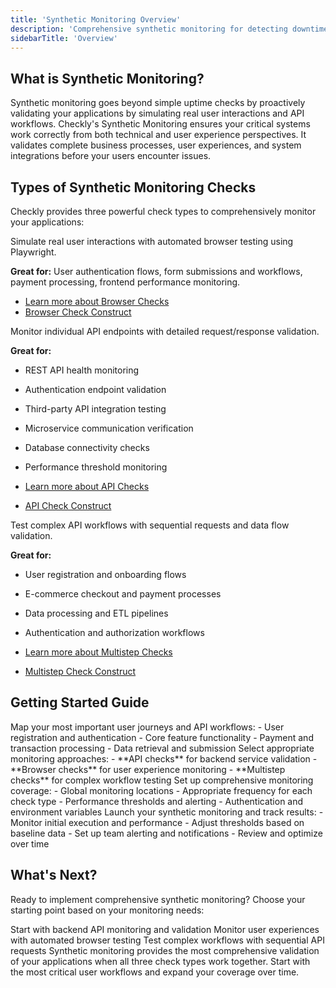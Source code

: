 ```yaml
---
title: 'Synthetic Monitoring Overview'
description: 'Comprehensive synthetic monitoring for detecting downtime and performance issues in APIs and Applications'
sidebarTitle: 'Overview'
---
```


## What is Synthetic Monitoring?

Synthetic monitoring goes beyond simple uptime checks by proactively validating your applications by simulating real user interactions and API workflows. Checkly's Synthetic Monitoring ensures your critical systems work correctly from both technical and user experience perspectives. It validates complete business processes, user experiences, and system integrations before your users encounter issues.


## Types of Synthetic Monitoring Checks

Checkly provides three powerful check types to comprehensively monitor your applications:

<AccordionGroup>
<Accordion title="Browser Checks">
Simulate real user interactions with automated browser testing using Playwright.

**Great for:** User authentication flows, form submissions and workflows, payment processing, frontend performance monitoring.


- [Learn more about Browser Checks](/docs/detect/synthetic-monitoring/browser-checks/overview)
- [Browser Check Construct](/constructs/browser-check)

</Accordion>
<Accordion title="API Checks">
Monitor individual API endpoints with detailed request/response validation. 

**Great for:**
- REST API health monitoring
- Authentication endpoint validation
- Third-party API integration testing
- Microservice communication verification
- Database connectivity checks
- Performance threshold monitoring

- [Learn more about API Checks](/docs/detect/synthetic-monitoring/api-checks/overview)
- [API Check Construct](/constructs/api-check)

</Accordion>



<Accordion title="Multistep Checks">
Test complex API workflows with sequential requests and data flow validation.

**Great for:**
- User registration and onboarding flows
- E-commerce checkout and payment processes
- Data processing and ETL pipelines
- Authentication and authorization workflows

- [Learn more about Multistep Checks](/docs/detect/synthetic-monitoring/multistep-checks/overview)
- [Multistep Check Construct](/constructs/multistep-check)

</Accordion>
</AccordionGroup>

## Getting Started Guide

<Steps>
<Step title="Identify Critical Workflows">
Map your most important user journeys and API workflows:
- User registration and authentication
- Core feature functionality
- Payment and transaction processing
- Data retrieval and submission
</Step>

<Step title="Choose Check Types">
Select appropriate monitoring approaches:
- **API checks** for backend service validation
- **Browser checks** for user experience monitoring  
- **Multistep checks** for complex workflow testing
</Step>

<Step title="Configure Monitoring">
Set up comprehensive monitoring coverage:
- Global monitoring locations
- Appropriate frequency for each check type
- Performance thresholds and alerting
- Authentication and environment variables
</Step>

<Step title="Deploy and Monitor">
Launch your synthetic monitoring and track results:
- Monitor initial execution and performance
- Adjust thresholds based on baseline data
- Set up team alerting and notifications
- Review and optimize over time
</Step>
</Steps>

## What's Next?

Ready to implement comprehensive synthetic monitoring? Choose your starting point based on your monitoring needs:

<CardGroup cols={3}>
<Card title="API Checks" href="/docs/detect/synthetic-monitoring/api-checks/overview">
Start with backend API monitoring and validation
</Card>

<Card title="Browser Checks" href="/docs/detect/synthetic-monitoring/browser-checks/overview">
Monitor user experiences with automated browser testing
</Card>

<Card title="Multistep Checks" href="/docs/detect/synthetic-monitoring/multistep-checks/overview">
Test complex workflows with sequential API requests
</Card>
</CardGroup>

<Note>
Synthetic monitoring provides the most comprehensive validation of your applications when all three check types work together. Start with the most critical user workflows and expand your coverage over time.
</Note> 
